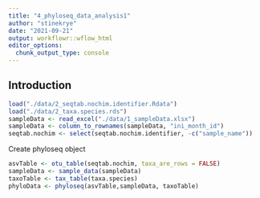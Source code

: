 ```yaml
---
title: "4_phyloseq_data_analysis1"
author: "stinekrye"
date: "2021-09-21"
output: workflowr::wflow_html
editor_options:
  chunk_output_type: console
---
```


## Introduction

```r
load("./data/2_seqtab.nochim.identifier.Rdata")
load("./data/2_taxa.species.rds")
sampleData <- read_excel("./data/1_sampleData.xlsx")
sampleData <- column_to_rownames(sampleData, "ini_month_id")
seqtab.nochim <- select(seqtab.nochim.identifier, -c("sample_name"))
```


Create phyloseq object
```r
asvTable <- otu_table(seqtab.nochim, taxa_are_rows = FALSE)
sampleData <- sample_data(sampleData)
taxoTable <- tax_table(taxa.species)
phyloData <- phyloseq(asvTable,sampleData, taxoTable)

```

